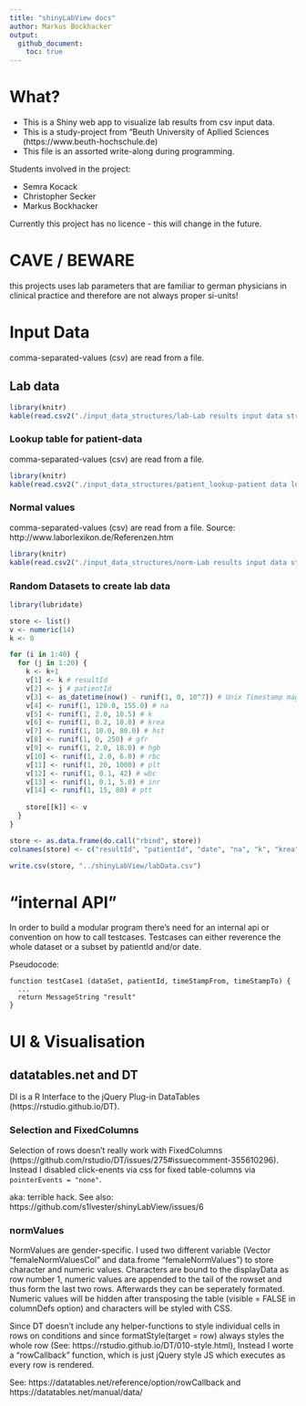 ```yaml
---
title: "shinyLabView docs"
author: Markus Bockhacker
output: 
  github_document:
    toc: true
---
```


# What?

* This is a Shiny web app to visualize lab results from csv input data.
* This is a study-project from "Beuth University of Apllied Sciences (https://www.beuth-hochschule.de)
* This file is an assorted write-along during programming.

Students involved in the project: 

* Semra Kocack
* Christopher Secker
* Markus Bockhacker

Currently this project has no licence - this will change in the future.


# CAVE / BEWARE
this projects uses lab parameters that are familiar to german physicians in clinical practice and therefore are not always proper si-units!

# Input Data
comma-separated-values (csv) are read from a file.

## Lab data
```r
library(knitr)
kable(read.csv2("./input_data_structures/lab-Lab results input data structure.csv"))
```

### Lookup table for patient-data
comma-separated-values (csv) are read from a file.

```r
library(knitr)
kable(read.csv2("./input_data_structures/patient_lookup-patient data lookup table structure sheet.csv"))
```

### Normal values
comma-separated-values (csv) are read from a file.
Source: http://www.laborlexikon.de/Referenzen.htm

```r
library(knitr)
kable(read.csv2("./input_data_structures/norm-Lab results input data structure.csv"))
```


### Random Datasets to create lab data
```r
library(lubridate)

store <- list()
v <- numeric(14)
k <- 0

for (i in 1:40) {
  for (j in 1:20) {
    k <- k+1
    v[1] <- k # resultId
    v[2] <- j # patientId
    v[3] <- as_datetime(now() - runif(1, 0, 10^7)) # Unix Timestamp magic
    v[4] <- runif(1, 120.0, 155.0) # na
    v[5] <- runif(1, 2.0, 10.5) # k
    v[6] <- runif(1, 0.2, 10.0) # krea
    v[7] <- runif(1, 10.0, 80.0) # hst
    v[8] <- runif(1, 0, 250) # gfr
    v[9] <- runif(1, 2.0, 18.0) # hgb
    v[10] <- runif(1, 2.0, 6.0) # rbc
    v[11] <- runif(1, 20, 1000) # plt
    v[12] <- runif(1, 0.1, 42) # wbc
    v[13] <- runif(1, 0.1, 5.0) # inr
    v[14] <- runif(1, 15, 80) # ptt
    
    store[[k]] <- v
  }
}

store <- as.data.frame(do.call("rbind", store))
colnames(store) <- c("resultId", "patientId", "date", "na", "k", "krea", "hst", "gfr", "hgb", "rbc", "plt", "wbc", "inr", "ptt") 

write.csv(store, "../shinyLabView/labData.csv")
```

# "internal API"
In order to build a modular program there's need for an internal api or convention on how to call testcases.
Testcases can either reverence the whole dataset or a subset by patientId and/or date.

Pseudocode:

    function testCase1 (dataSet, patientId, timeStampFrom, timeStampTo) {
      ...
      return MessageString "result"
    }

# UI & Visualisation

## datatables.net and DT
DI is a R Interface to the jQuery Plug-in DataTables (https://rstudio.github.io/DT).

### Selection and FixedColumns
Selection of rows doesn't really work with FixedColumns (https://github.com/rstudio/DT/issues/275#issuecomment-355610296).
Instead I disabled click-enents via css for fixed table-columns via `pointerEvents = "none"`.

aka: terrible hack. See also: https://github.com/s1lvester/shinyLabView/issues/6

### normValues
NormValues are gender-specific. I used two different variable (Vector "femaleNormValuesCol" and data.frome "femaleNormValues") to store character and numeric values. Characters are bound to the displayData as row number 1, numeric values are appended to the tail of the rowset and thus form the last two rows. Afterwards they can be seperately formated. Numeric values will be hidden after transposing the table (visible = FALSE in columnDefs option) and characters will be styled with CSS.

Since DT doesn't include any helper-functions to style individual cells in rows on conditions and since formatStyle(target = row) always styles the whole row (See: https://rstudio.github.io/DT/010-style.html), Instead I worte a "rowCallback" function, which is just jQuery style JS which executes as every row is rendered.

See: https://datatables.net/reference/option/rowCallback and https://datatables.net/manual/data/

